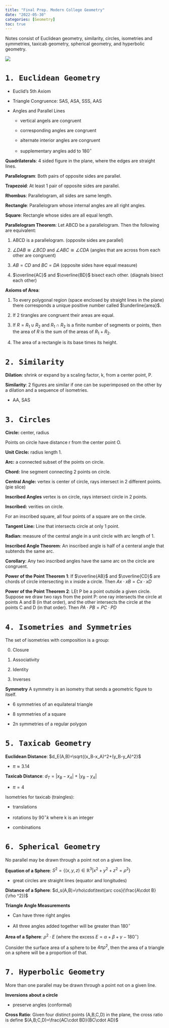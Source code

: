 ```yaml
---
title: "Final Prep. Modern College Geometry"
date: "2022-05-30"
categories: [Geometry]
toc: true
---
```


Notes consist of Euclidean geometry, similarity, circles, isometries and symmetries, taxicab geometry, spherical geometry, and hyperbolic geometry. 

![](../../00_img/taxicab.webp)

# `1. Euclidean Geometry` 

- Euclid's 5th Axiom

- Triangle Congruence: SAS, ASA, SSS, AAS

- Angles and Parallel Lines

   - vertical angels are congruent
   
   - corresponding angles are congruent
   
   - alternate interior angles are congruent 
   
   - supplementary angles add to $180^\circ$ 
   
**Quadrilaterals**: 4 sided figure in the plane, where the edges are straight lines. 

**Parallelogram**: Both pairs of opposite sides are parallel. 

**Trapezoid**: At least 1 pair of opposite sides are parallel. 

**Rhombus**: Parallelogram, all sides are same length. 

**Rectangle**: Parallelogram whose internal angles are all right angles.

**Square**: Rectangle whose sides are all equal length. 

**Parallelogram Theorem**: Let ABCD be a parallelogram. Then the following are equivalent:

1. ABCD is a parallelogram. (opposite sides are parallel)

2. $\angle DAB \cong \angle BCD$ and $\angle ABC\cong \angle CDA$ (angles that are across from each other are congruent)

3. $AB=CD$ and $BC=DA$ (opposite sides have equal measure)

4. $\overline{AC}$ and $\overline{BD}$ bisect each other. (diagnals bisect each other)

**Axioms of Area**:

1. To every polygonal region (space enclosed by straight lines in the plane) there corresponds a unique positive number called $\underline{area}$. 

2. If 2 tirangles are congruent their areas are equal. 

3. If $R=R_1\cup R_2$ and $R_1\cap R_2$ is a finite number of segments or points, then the area of $R$ is the sum of the areas of $R_1+R_2$. 

4. The area of a rectangle is its base times its height.

# `2. Similarity`

**Dilation**: shrink or expand by a scaling factor, k,  from a center point, P. 

**Similarity**: 2 figures are similar if one can be superimposed on the other by a dilation and a sequence of isometries. 

- AA, SAS

# `3. Circles`

**Circle:** center, radius 

Points on circle have distance r from the center point O. 

**Unit Circle:** radius length 1.

**Arc:** a connected subset of the points on circle.

**Chord:** line segment connecting 2 points on circle. 

**Central Angle:** vertex is center of circle, rays intersect in 2 different points. (pie slice)

**Inscribed Angles** vertex is on circle, rays intersect circle in 2 points. 

**Inscribed:** verities on circle. 

For an inscribed square, all four points of a square are on the circle.

**Tangent Line:** Line that intersects circle at only 1 point. 

**Radian:** measure of the central angle in a unit circle with arc length of 1. 

**Inscribed Angle Theorem**: An inscribed angle is half of a centeral angle that subtends the same arc. 

**Corollary**: Any two inscribed angles have the same arc on the circle are congruent. 

**Power of the Point Theorem 1**: If $\overline{AB}$ and $\overline{CD}$ are chords of circle intersecting in x inside a circle. Then $Ax\cdot xB=Cx\cdot xD$

**Power of the Point Theorem 2**: LEt P be a point outside a given circle. Suppose we draw two rays from the point P: one ray intersects the circle at points A and B (in that order), and the other intersects the circle at the points C and D (in that order). Then $PA\cdot PB=PC\cdot PD$

# `4. Isometries and Symmetries`

The set of isometries with composition is a group: 

0. Closure

1. Associativity 

2. Identity 

3. Inverses

**Symmetry** A symmetry is an isometry that sends a geometric figure to itself. 

- 6 symmetries of an equilateral triangle

- 8 symmetries of a square 

- 2n symmetries of a regular polygon

# `5. Taxicab Geometry`

**Euclidean Distance**: $d_E(A,B)=\sqrt{(x_B-x_A)^2+(y_B-y_A)^2}$

- $\pi\approx 3.14$

**Taxicab Distance**: $d_T=|x_B-x_A|+|y_B-y_A|$

- $\pi = 4$

Isometries for taxicab (traingles):

- translations

- rotations by $90^\circ k$ where k is an integer

- combinations

# `6. Spherical Geometry`

No parallel may be drawn through a point not on a given line.

**Equation of a Sphere**: $S^2=\{(x,y,z)\in\mathbb{R}^3|x^2+y^2+z^2=\rho^2\}$

- great circles are straight lines (equator and longitudes)

**Distance of a Sphere**: $d_s(A,B)=\rho\cdot\text{arc cos}(\frac{A\cdot B}{\rho ^2})$

**Triangle Angle Measurements**

- Can have three right angles 

- All three angles added together will be greater than $180^\circ$

**Area of a Sphere**: $\rho^2\cdot E$ (where the excess $E=\alpha+\beta+\gamma-180^\circ$)

Consider the surface area of a sphere to be $4\pi\rho^2$, then the area of a triangle on a sphere will be a proportion of that. 


# `7. Hyperbolic Geometry`

More than one parallel may be drawn through a point not on a given line. 

**Inversions about a circle**

- preserve angles (conformal)

**Cross Ratio**: Given four distinct points (A,B,C,D) in the plane, the cross ratio is define $(A,B;C,D)=\frac{AC\cdot BD}{BC\cdot AD}$
